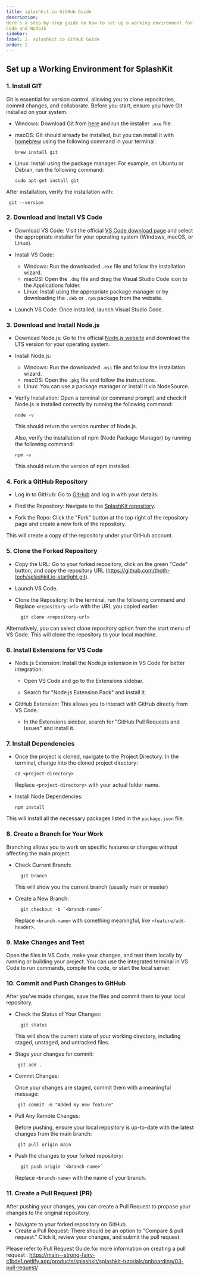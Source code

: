 ```yaml
---
title: splashkit.io GitHub Guide
description:
Here's a step-by-step guide on how to set up a working environment for SplashKit with GitHub, VS
Code and NodeJS
sidebar:
label: 2. splashkit.io GitHub Guide
order: 2
---
```


## Set up a Working Environment for SplashKit

### 1. Install GIT

  Git is essential for version control, allowing you to clone repositories, commit changes, and collaborate. Before you start, ensure you have Git installed on your system.

  - Windows: Download Git from [here](https://git-scm.com/download/win) and run the installer `.exe` file.
  - macOS: Git should already be installed, but you can install it with
    [homebrew](https://brew.sh/) using the following command in your terminal:

    ```shell
    brew install git
    ```

  - Linux: Install using the package manager. For example, on Ubuntu or Debian, run the following command:

    ```shell
    sudo apt-get install git
    ```

   After installation, verify the installation with:

   ```shell
    git --version
   ```

### 2.  Download and Install VS Code

  - Download VS Code: Visit the official [VS Code download page](https://code.visualstudio.com/download) and select the appropriate installer
    for your operating system (Windows, macOS, or Linux).

  - Install VS Code:
    - Windows: Run the downloaded `.exe` file and follow the installation wizard.
    - macOS: Open the `.dmg` file and drag the Visual Studio Code icon to the Applications folder.
    - Linux: Install using the appropriate package manager or by downloading the `.deb` or `.rpm`
      package from the website.

  - Launch VS Code: Once installed, launch Visual Studio Code.

### 3. Download and Install Node.js

  - Download Node.js: Go to the official [Node.js website](https://nodejs.org/en/download/package-manager) and download the LTS version for
    your operating system.
  - Install Node.js:

    - Windows: Run the downloaded `.msi` file and follow the installation wizard.
    - macOS: Open the `.pkg` file and follow the instructions.
    - Linux: You can use a package manager or install it via NodeSource.

  - Verify Installation: Open a terminal (or command prompt) and check if Node.js is installed
    correctly by running the following command:

    ```shell
    node -v
    ```
    This should return the version number of Node.js. 
    
    Also, verify the installation of npm (Node Package Manager) by running the following command: 
    
    ```shell
    npm -v
    ```
    This should return the version of npm installed.

### 4. Fork a GitHub Repository

  - Log in to GitHub: Go to [GitHub](https://github.com/) and log in with your details.

  - Find the Repository: Navigate to the [SplashKit repository](https://github.com/thoth-tech/splashkit.io-starlight).

  - Fork the Repo: Click the "Fork" button at the top right of the repository page and create a new fork of the repository. 

  This will create a copy of the repository under your GitHub account.

### 5. Clone the Forked Repository

  - Copy the URL: Go to your forked repository, click on the green "Code" button, and copy the
    repository URL (https://github.com/thoth-tech/splashkit.io-starlight.git).

  - Launch VS Code.

  - Clone the Repository: In the terminal, run the following command and Replace `<repository-url>` with the URL you copied earlier:

    ```shell
      git clone <repository-url>
    ```

  Alternatively, you can select clone repository option from the start menu of VS Code. This will clone the repository to your local machine.


### 6. Install Extensions for VS Code

  - Node.js Extension: Install the Node.js extension in VS Code for better integration:
    - Open VS Code and go to the Extensions sidebar.

    - Search for "Node.js Extension Pack" and install it.

  - GitHub Extension: This allows you to interact with GitHub directly from VS Code.: 
    - In the Extensions sidebar, search for "GitHub Pull Requests and Issues" and install it.

### 7. Install Dependencies

  - Once the project is cloned, navigate to the Project Directory: In the terminal, change into the cloned project directory:
  
    ```shell
    cd <project-directory>
    ``` 
    Replace `<project-directory>` with your actual folder name.

  - Install Node Dependencies:
    ```shell
    npm install
    ```

  This will install all the necessary packages listed in the `package.json` file.  

### 8. Create a Branch for Your Work

  Branching allows you to work on specific features or changes without affecting the main project.

  - Check Current Branch:

    ```shell
      git branch
    ```
    This will show you the current branch (usually main or master)

  - Create a New Branch:
  
    ```shell
      git checkout -b `<branch-name>`
    ``` 
    Replace `<branch-name>` with something meaningful, like `<feature/add-header>`.

### 9. Make Changes and Test

  Open the files in VS Code, make your changes, and test them locally by running or building your project. You can use the integrated terminal in VS Code to run commands, compile the code, or start the local server.

### 10. Commit and Push Changes to GitHub

  After you've made changes, save the files and commit them to your local repository.

  - Check the Status of Your Changes:
    ```shell
      git status
    ```
    This will show the current state of your working directory, including staged, unstaged, and untracked files.

  - Stage your changes for commit:
    ```shell
     git add .
    ```

  - Commit Changes: 
    
    Once your changes are staged, commit them with a meaningful message:
    ```shell
     git commit -m "Added my new feature"
    ```

  - Pull Any Remote Changes:
    
    Before pushing, ensure your local repository is up-to-date with the latest changes from the main branch:
    ```shell
     git pull origin main
    ```
  - Push the changes to your forked repository:
    ```shell
      git push origin `<branch-name>`
    ```
    Replace `<branch-name>` with the name of your branch.

### 11. Create a Pull Request (PR)

  After pushing your changes, you can create a Pull Request to propose your changes to the original repository.

  - Navigate to your forked repository on GitHub.
  - Create a Pull Request: There should be an option to "Compare & pull request." Click it, review
    your changes, and submit the pull request.

  Please refer to Pull Request Guide for more information on creating a pull request : https://main--strong-fairy-c1bde1.netlify.app/products/splashkit/splashkit-tutorials/onboarding/03-pull-request/


